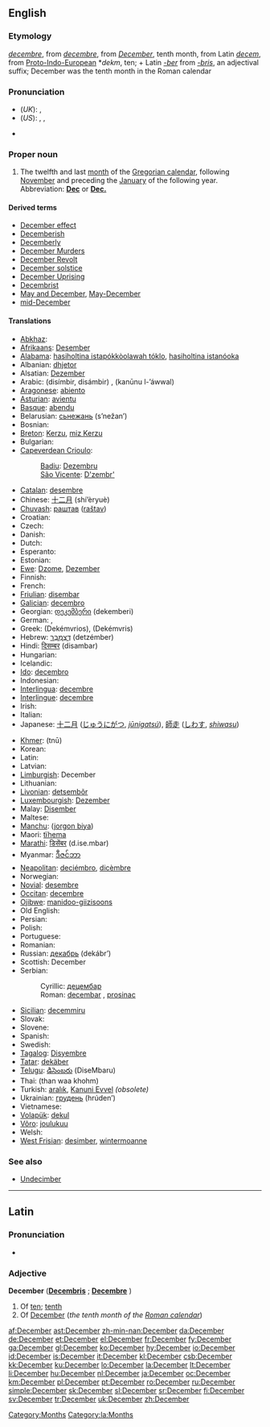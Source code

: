 {{also|december}}
==English==

===Etymology===
{{ME.}} ''[[decembre#Middle English|decembre]]'', from {{OF.}} ''[[decembre#Old French|decembre]]'', from {{L.}} ''[[December#Latin|December]]'', tenth month, from Latin ''[[decem]]'', from [[Proto-Indo-European]] *''dekm'', ten; + Latin ''[[-ber]]'' from ''[[-bris]]'', an adjectival suffix; December was the tenth month in the Roman calendar

===Pronunciation===
* (''UK''): {{IPA|/dɪˈsɛmbə/}}, {{SAMPA|/dI"sEmb@/}}
* (''US''): {{enPR|dĭ-sĕmʹbər}}, {{IPA|/dɪˈsɛmbɚ/}}, {{SAMPA|/dI"sEmb@`/}}
* {{audio|en-us-December.ogg|Audio (US)}}
*: {{rhymes|ɛmbə(r)}}

===Proper noun===
{{en-proper noun|s|-}}

# The twelfth and last [[month]] of the [[Gregorian calendar]], following [[November]] and preceding the [[January]] of the following year. Abbreviation: '''[[Dec]]''' or '''[[Dec.]]'''

====Derived terms====
* [[December effect]]
* [[Decemberish]]
* [[Decemberly]]
* [[w:Decembermoorden|December Murders]]
* [[w:December Revolt|December Revolt]]
* [[December solstice]]
* [[w:December Revolt|December Uprising]]
* [[Decembrist]]
* [[May and December]], [[May-December]]
* [[mid-December]]

====Translations====
{{trans-top|twelfth month of the Gregorian calendar}}
* [[Abkhaz]]: {{Cyrl|[[ҧхынҷкәын]]}} {{IPAchar|(ṗĥənč̤kwən)}}
* [[Afrikaans]]: [[Desember]]
* [[Alabama]]: [[hasiholtina istapókkòolawah tóklo]], [[hasiholtina istanóoka]]
* Albanian: [[dhjetor]]
* Alsatian: [[Dezember]] {{m}}
* Arabic: {{Arab|[[ديسمبر|دِيسمْبِر]]}} (disímbir, disámbir) {{m}}, {{Arab|[[كانون الاول|کانونُ الأوّلُ]]}} (kanūnu l-’áwwal) {{m}}
* [[Aragonese]]: [[abiento]] {{m}}
* [[Asturian]]: [[avientu]] {{m}}
* [[Basque]]: [[abendu]]
* Belarusian: [[сьнежань]] (s’nežan’)
* Bosnian: {{t-|bs|decembar|m}}
* [[Breton]]: [[Kerzu]], [[miz Kerzu]]
* Bulgarian: {{t+|bg|декември|m|tr=dekémvri|sc=Cyrl}}
* [[Capeverdean Crioulo]]:
*: [[Badiu]]: [[Dezembru]] {{m}}
*: [[São Vicente]]: [[D'zembr']] {{m}}
* [[Catalan]]: [[desembre]] {{m}}
* Chinese: [[十二月]] (shí’èryuè)
* [[Chuvash]]: [[раштав]] ([[raštav]])
* Croatian: {{t-|hr|prosinac|m}}
* Czech: {{t-|cs|prosinec|m}}
* Danish: {{t+|da|december}}
* Dutch: {{t+|nl|december|m}}
* Esperanto: {{t+|eo|decembro|xs=Esperanto}}
* Estonian: {{t+|et|detsember}}
* [[Ewe]]: [[Dzome]], [[Dezember]]
* Finnish: {{t+|fi|joulukuu}}
* French: {{t+|fr|décembre|m}}
* [[Friulian]]: [[disembar]] {{m}}
* [[Galician]]: [[decembro]] {{m}}
* Georgian: [[დეკემბერი]] (dekemberi)
* German: {{t+|de|Dezember|m}}, {{t+|de|Julmond|m}}
* Greek: {{t+|el|Δεκέμβριος|m|sc=Grek}} (Dekémvrios), {{t+|el|Δεκέμβρης|m|sc=Grek}} (Dekémvris)
* Hebrew: [[דצמבר|דֶּצֶמְבֶּר]] (detzémber)
* Hindi: [[दिसम्बर]] (disambar)
* Hungarian: {{t+|hu|december}}
* Icelandic: {{t+|is|desember|m}}
* [[Ido]]: [[decembro]]
* Indonesian: {{t+|id|Desember|xs=Indonesian}}
* [[Interlingua]]: [[decembre]]
* [[Interlingue]]: [[decembre]]
* Irish: {{t+|ga|Nollaig|xs=Irish}}
* Italian: {{t+|it|dicembre|m}}
* Japanese: [[十二月]] ([[じゅうにがつ]], ''[[jūnigatsú]]''), [[師走]] ([[しわす]], ''[[shiwasu]]'')
{{trans-mid}}
* [[Khmer]]: {{Khmr|[[ធ្នូ]]}} (tnū)
* Korean: {{t+|ko|십이월|sibiwol|sc=KOchar}}
* Latin: {{t+|la|December|m}}
* Latvian: {{t+|lv|decembris|m|xs=Latvian}}
* [[Limburgish]]: December {{m}}
* Lithuanian: {{t+|lt|gruodis|m|xs=Lithuanian}}
* [[Livonian]]: [[detsembõr]]
* [[Luxembourgish]]: [[Dezember]] {{m}}
* Malay: [[Disember]]
* Maltese: {{t-|mt|Diċembru|xs=Maltese}}
* [[Manchu]]: ([[jorgon biya]])
* Maori: [[tïhema]]
* [[Marathi]]: [[डिसेंबर]] (d.ise.mbar)
* Myanmar: [[ဒီဇင်ဘာ]] {{IPAchar|(dizĩbha)}}
* [[Neapolitan]]: [[deciémbro]], [[dicèmbre]]
* Norwegian: {{t+|no|desember}}
* [[Novial]]: [[desembre]]
* [[Occitan]]: [[decembre]] {{m}}
* [[Ojibwe]]: [[manidoo-giizisoons]]
* Old English: {{t-|ang|ærra geola|m|alt=ǣrra ġēola|xs=Old English}}
* Persian: {{t-|fa|دسامبر|tr=desâmbr|sc=fa-Arab|xs=Persian}}
* Polish: {{t+|pl|grudzień|m}}
* Portuguese: {{t+|pt|dezembro|m}}
* Romanian: {{t+|ro|decembrie}}
* Russian: [[декабрь]] (dekábr’) {{m}}
* Scottish: December
* Serbian:
*: Cyrillic: [[децембар#Serbian|децембар]] {{m}}
*: Roman: [[decembar#Serbian|decembar]] {{m}}, [[prosinac]] {{m}}
* [[Sicilian]]: [[decemmiru]] {{m}}
* Slovak: {{t+|sk|december|m}}
* Slovene: {{t+|sl|december|m}}
* Spanish: {{t+|es|diciembre|m}}
* Swedish: {{t+|sv|december}}
* [[Tagalog]]: [[Disyembre]]
* [[Tatar]]: [[dekäber]]
* [[Telugu]]: [[డిసెంబరు]] (DiseMbaru)
* Thai: {{Thai|[[ธันวาคม]]}} (than waa khohm)
* Turkish: [[aralık]], [[Kanuni Evvel]] ''(obsolete)''
* Ukrainian: [[грудень]] (hrúden’)
* Vietnamese: {{t+|vi|tháng mười|xs=Vietnamese}}
* [[Volapük]]: [[dekul]]
* [[Võro]]: [[joulukuu]]
* Welsh: {{t-|cy|Rhagfyr|m|xs=Welsh}}
* [[West Frisian]]: [[desimber]], [[wintermoanne]]
{{trans-bottom}}

===See also===
* [[Undecimber]]<!--see Wikipedia article-->

----

==Latin==

===Pronunciation===
* {{IPA|/dɛˈkɛːm.bɛr/}}

===Adjective===
'''December''' {{m}} ('''[[Decembris]]''' {{f}}; '''[[Decembre]]''' {{n}})

# Of [[ten]]; [[tenth]]
# Of [[#English|December]] (''the tenth month of the [[w:Roman calendar|Roman calendar]]'')

[[Category:Months]]
[[Category:la:Months]]

[[af:December]]
[[ast:December]]
[[zh-min-nan:December]]
[[da:December]]
[[de:December]]
[[et:December]]
[[el:December]]
[[fr:December]]
[[fy:December]]
[[ga:December]]
[[gl:December]]
[[ko:December]]
[[hy:December]]
[[io:December]]
[[id:December]]
[[is:December]]
[[it:December]]
[[kl:December]]
[[csb:December]]
[[kk:December]]
[[ku:December]]
[[lo:December]]
[[la:December]]
[[lt:December]]
[[li:December]]
[[hu:December]]
[[nl:December]]
[[ja:December]]
[[oc:December]]
[[km:December]]
[[pl:December]]
[[pt:December]]
[[ro:December]]
[[ru:December]]
[[simple:December]]
[[sk:December]]
[[sl:December]]
[[sr:December]]
[[fi:December]]
[[sv:December]]
[[tr:December]]
[[uk:December]]
[[zh:December]]